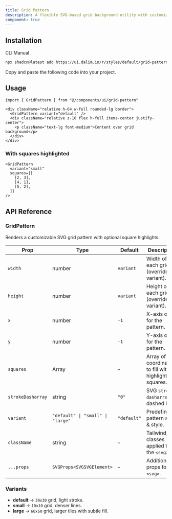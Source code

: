 ```yaml
---
title: Grid Pattern
description: A flexible SVG-based grid background utility with customizable spacing, dash patterns, and square highlights. Useful for charts, diagrams, or decorative UI sections.
component: true 
---
```


<ComponentPreview
  name="grid-pattern-default"
  className="[&_.preview>[data-orientation=vertical]]:sm:max-w-[90%] **:[.preview]:min-h-[300px]"
  description="A customizable SVG grid pattern background."
  align="start"
/>

<ComponentPreview
  name="grid-pattern-large"
  className="[&_.preview>[data-orientation=vertical]]:sm:max-w-[90%] **:[.preview]:min-h-[300px]"
  description="A customizable SVG grid pattern background."
  align="start"
/>

<ComponentPreview
  name="grid-pattern-small"
  className="[&_.preview>[data-orientation=vertical]]:sm:max-w-[90%] **:[.preview]:min-h-[300px]"
  description="A customizable SVG grid pattern background."
  align="start"
/>

<ComponentPreview
  name="grid-pattern-custom"
  className="[&_.preview>[data-orientation=vertical]]:sm:max-w-[90%] **:[.preview]:min-h-[300px]"
  description="A customizable SVG grid pattern background."
  align="start"
/>

## Installation

<CodeTabs>

<TabsList>
  <TabsTrigger value="cli">CLI</TabsTrigger>
  <TabsTrigger value="manual">Manual</TabsTrigger>
</TabsList>

<TabsContent value="cli">

```bash
npx shadcn@latest add https://ui.dalim.in/r/styles/default/grid-pattern.json
```

</TabsContent>

<TabsContent value="manual">

<Steps>

<Step>Copy and paste the following code into your project.</Step>

<ComponentSource name="grid-pattern" title="components/ui/grid-pattern.tsx" /> 

</Steps>

</TabsContent>

</CodeTabs>

## Usage

```tsx showLineNumbers
import { GridPattern } from "@/components/ui/grid-pattern"
```

```tsx showLineNumbers
<div className="relative h-64 w-full rounded-lg border">
  <GridPattern variant="default" />
  <div className="relative z-10 flex h-full items-center justify-center">
    <p className="text-lg font-medium">Content over grid background</p>
  </div>
</div>
```

### With squares highlighted

```tsx showLineNumbers
<GridPattern
  variant="small"
  squares={[
    [2, 3],
    [4, 1],
    [5, 2],
  ]}
/>
```

## API Reference

### GridPattern

Renders a customizable SVG grid pattern with optional square highlights.

| Prop             | Type                               | Default     | Description |
|------------------|------------------------------------|-------------|-------------|
| `width`          | number                             | `variant`   | Width of each grid tile (overrides variant). |
| `height`         | number                             | `variant`   | Height of each grid tile (overrides variant). |
| `x`              | number                             | `-1`        | X-axis offset for the pattern. |
| `y`              | number                             | `-1`        | Y-axis offset for the pattern. |
| `squares`        | Array                              | –           | Array of grid coordinates to fill with highlighted squares. |
| `strokeDasharray`| string                             | `"0"`       | SVG `stroke-dasharray` for dashed lines. |
| `variant`        | `"default" \| "small" \| "large"`  | `"default"` | Predefined pattern size & style. |
| `className`      | string                             | –           | Tailwind/CSS classes applied to the `<svg>`. |
| `...props`       | `SVGProps<SVGSVGElement>`          | –           | Additional props for the `<svg>`. |

### Variants

- **default** → `30x30` grid, light stroke.  
- **small** → `10x10` grid, denser lines.  
- **large** → `60x60` grid, larger tiles with subtle fill.  

